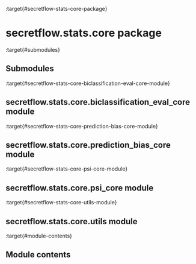 :target{#secretflow-stats-core-package}

# secretflow\.stats.core package

:target{#submodules}

## Submodules

:target{#secretflow-stats-core-biclassification-eval-core-module}

## secretflow\.stats.core.biclassification\_eval\_core module

:target{#secretflow-stats-core-prediction-bias-core-module}

## secretflow\.stats.core.prediction\_bias\_core module

:target{#secretflow-stats-core-psi-core-module}

## secretflow\.stats.core.psi\_core module

:target{#secretflow-stats-core-utils-module}

## secretflow\.stats.core.utils module

:target{#module-contents}

## Module contents
